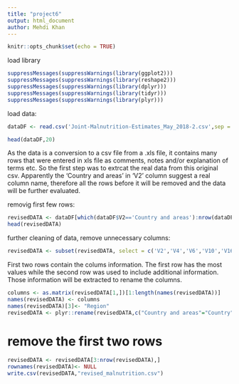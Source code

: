 ---
title: "project6"
output: html_document
author: Mehdi Khan
---

```{r setup, include=FALSE}
knitr::opts_chunk$set(echo = TRUE)
```

load library
```{r}
suppressMessages(suppressWarnings(library(ggplot2)))
suppressMessages(suppressWarnings(library(reshape2)))
suppressMessages(suppressWarnings(library(dplyr)))
suppressMessages(suppressWarnings(library(tidyr)))
suppressMessages(suppressWarnings(library(plyr)))

```


load data:
```{r}
dataDF <- read.csv('Joint-Malnutrition-Estimates_May_2018-2.csv',sep = ',',stringsAsFactors = FALSE, header = FALSE)

head(dataDF,20)
```

As the data is a conversion to a csv file from a .xls file, it contains many rows that were entered in xls file as comments, notes and/or explanation of terms etc. So the first step was to extrcat the real data from this original csv. Apparently the 'Country and areas' in 'V2' column suggest a real column name, therefore all the rows before it will be removed and the data will be further evaluated. 

removig first few rows:
```{r}
revisedDATA <- dataDF[which(dataDF$V2=='Country and areas'):nrow(dataDF),]
head(revisedDATA)
```

further cleaning of data, remove unnecessary columns:
```{r}
revisedDATA <- subset(revisedDATA, select = c('V2','V4','V6','V10','V16','V17','V18','V19','V20','V24'))
```

First two rows contain the colums information. The first row has the most values while the second row was used to include additional information. Those information will be extracted to rename the columns. 

```{r}
columns <- as.matrix(revisedDATA[1,])[1:length(names(revisedDATA))]
names(revisedDATA) <- columns
names(revisedDATA)[3]<- "Region"
revisedDATA <- plyr::rename(revisedDATA,c("Country and areas"="Country","World Bank"="WB Income Group","Year*" = "Year" ))

```

# remove the first two rows
```{r}
revisedDATA <- revisedDATA[3:nrow(revisedDATA),]
rownames(revisedDATA)<- NULL
write.csv(revisedDATA,"revised_malnutrition.csv")
```


